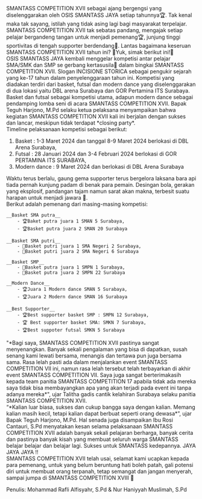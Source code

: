<div className="text-justify">
  SMANTASS COMPETITION XVII sebagai ajang bergengsi yang diselenggarakan oleh
  OSIS SMANTASS JAYA setiap tahunnya🏆. Tak kenal maka tak sayang, istilah yang
  tidak asing lagi bagi masyarakat terpelajar. SMANTASS COMPETITION XVII tak
  sebatas pandang, mengajak setiap pelajar bergandeng tangan untuk menjadi
  pemenang🏆, junjung tinggi sportivitas di tengah supporter berdendang🎉.
  Lantas bagaimana keseruan SMANTASS COMPETITION XVII tahun ini? 👐Yuk, simak
  berikut ini!👋
</div>

<div className="text-justify">
  OSIS SMANTASS JAYA kembali menggelar kompetisi antar pelajar SMA/SMK dan SMP
  se gerbang kertasusila👐 dalam bingkai SMANTASS COMPETITION XVII. Slogan
  INCISIONE STORICA sebagai pengukir sejarah yang ke-17 tahun dalam
  penyelenggaraan tahun ini. Kompetisi yang diadakan terdiri dari basket, futsal
  dan modern dance yang diselenggarakan di dua lokasi yaitu DBL arena Surabaya
  dan GOR Pertamina ITS Surabaya. Basket dan futsal sebagai kompetisi utama,
  adapun modern dance sebagai pendamping lomba seni di acara SMANTASS
  COMPETITION XVII. Bapak Teguh Harjono, M.Pd selaku ketua pelaksana
  menyampaikan bahwa kegiatan SMANTASS COMPETITION XVII kali ini berjalan dengan
  sukses dan lancar, meskipun tidak terdapat *closing party*.
</div>

<div className="text-justify">
  Timeline pelaksanaan kompetisi sebagai berikut:

  1. Basket : 1-3 Maret 2024 dan tanggal 8-9 Maret 2024  berlokasi di DBL Arena Surabaya,
  2. Futsal : 28 Januari 2024 dan 3-4 Februari 2024 berlokasi di GOR PERTAMINA ITS SURABAYA,
  3. Modern dance : 9 Maret 2024 dan berlokasi di DBL Arena Surabaya
</div>

<div className="text-justify">
    Waktu terus berlalu, gaung gema supporter terus bergelora laksana bara api tiada pernah kunjung padam di benak para pemain. Desingan bola, gerakan yang eksplosif, pandangan tajam namun sarat akan makna, terbesit suatu harapan untuk menjadi jawara 🎉.
</div>

<div className="text-justify">
    Berikut adalah pemenang dari masing-masing kompetisi:

    __Basket SMA putra__
        - 🏆Baket putra juara 1 SMAN 5 Surabaya,
        - 🏆Basket putra juara 2 SMAN 20 Surabaya

    __Basket SMA putri__
        - 🌟Basket putri juara 1 SMA Negeri 2 Surabaya,
        - 🌟Basket putri juara 2 SMA Negeri 6 Surabaya

    __Basket SMP__
        - 🎉Basket putra juara 1 SMPN 1 Surabaya,
        - 🎉Basket putra juara 2 SMPN 22 Surabaya

    __Modern Dance__
        - 🏆Juara 1 Modern dance SMAN 5 Surabaya,
        - 🏆Juara 2 Modern dance SMAN 16 Surabaya

    __Best Supporter__
        - 🏆Best supporter basket SMP : SMPN 12 Surabaya,
        - 🏆 Best supporter basket SMA: SMKN 7 Surabaya,
        - 🏆Best suppoter futsal SMKN 5 Surabaya
</div>

<div className="text-justify">
    "*Bagi saya, SMANTASS COMPETITION XVII pastinya sangat menyenangkan. Banyak sekali pengalaman yang bisa di dapatkan, susah senang kami lewati bersama, menangis dan tertawa pun juga bersama sama. Rasa lelah pasti ada dalam menjalankan event SMANTASS COMPETITION VII ini,  namun rasa lelah tersebut telah terbayarkan di akhir event SMANTASS COMPETITION VII. Saya juga sangat berterimakasih kepada team panitia SMANTASS COMPETITION 17 apabila tidak ada mereka saya tidak bisa membayangkan apa yang akan terjadi pada event ini tanpa adanya mereka*", ujar Talitha gadis cantik kelahiran Surabaya selaku panitia SMANTASS COMPETITION XVII.
</div>

<div className="text-justify">
    “*Kalian luar biasa, sukses dan cukup bangga saya dengan kalian. Memang kalian masih kecil, tetapi kalian dapat berbuat seperti orang dewasa*”, ujar Bapak Teguh Harjono, M.Pd. Hal senada juga disampaikan Ibu Rosi Cantauri, S.Pd menyatakan kesan selama pelaksanaan SMANTASS COMPETITION XVII adalah banyak sekali pelajaran berharga, banyak cerita dan pastinya banyak kisah yang membuat seluruh warga SMANTASS belajar belajar dan belajar lagi. Sukses untuk SMANTASS kedepannya. JAYA JAYA JAYA !!
</div>

<div className="text-justify">
SMANTASS COMPETITION XVII telah usai, selamat kami ucapkan kepada para pemenang, untuk yang belum beruntung hati boleh patah, gali potensi diri untuk membuat orang terpanah, tetap semangat dan jangan menyerah, sampai jumpa di SMANTASS COMPETITION XVIII 👐
</div>

Penulis: Mohammad Rafli Alfisyahr, S.Pd & Nur Haniyyah Muslimah, S.Pd